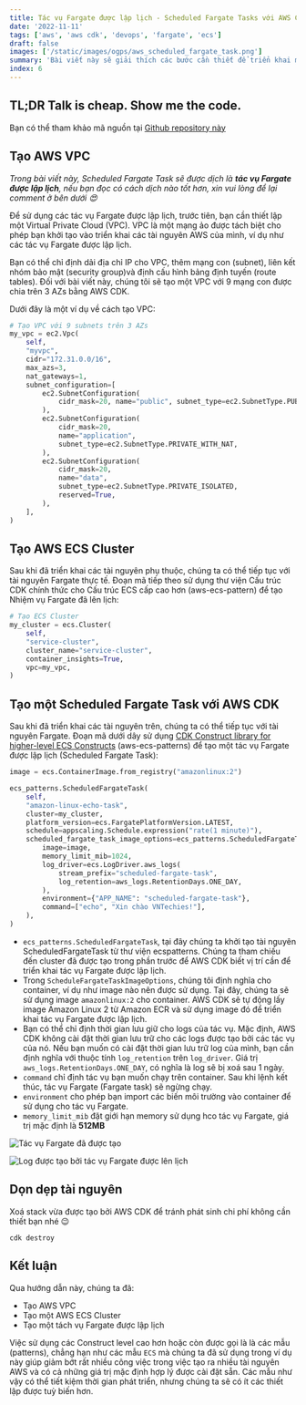 ```yaml
---
title: Tác vụ Fargate được lập lịch - Scheduled Fargate Tasks với AWS CDK
date: '2022-11-11'
tags: ['aws', 'aws cdk', 'devops', 'fargate', 'ecs']
draft: false
images: ['/static/images/ogps/aws_scheduled_fargate_task.png']
summary: 'Bài viết này sẽ giải thích các bước cần thiết để triển khai một tác vụ Fargate được lập lịch (Scheduled Fargate Tasks) bằng AWS CDK'
index: 6
---
```


## TL;DR Talk is cheap. Show me the code.

Bạn có thể tham khảo mã nguồn tại [Github repository này](https://github.com/vntechies/011-aws-cdk-scheduled-fargate-task)

<TOCInline toc={props.toc} asDisclosure />

## Tạo AWS VPC

_Trong bài viết này, Scheduled Fargate Task sẽ được dịch là **tác vụ Fargate được lập lịch**, nếu bạn đọc có cách dịch nào tốt hơn, xin vui lòng để lại comment ở bên dưới 😍_

Để sử dụng các tác vụ Fargate được lập lịch, trước tiên, bạn cần thiết lập một Virtual Private Cloud (VPC). VPC là một mạng ảo được tách biệt cho phép bạn khởi tạo vào triển khai các tài nguyên AWS của mình, ví dụ như các tác vụ Fargate được lập lịch.

Bạn có thể chỉ định dải địa chỉ IP cho VPC, thêm mạng con (subnet), liên kết nhóm bảo mật (security group)và định cấu hình bảng định tuyến (route tables). Đối với bài viết này, chúng tôi sẽ tạo một VPC với 9 mạng con được chia trên 3 AZs bằng AWS CDK.

Dưới đây là một ví dụ về cách tạo VPC:

```python:aws_cdk_scheduled_fargate_task_stack.py
# Tạo VPC với 9 subnets trên 3 AZs
my_vpc = ec2.Vpc(
    self,
    "myvpc",
    cidr="172.31.0.0/16",
    max_azs=3,
    nat_gateways=1,
    subnet_configuration=[
        ec2.SubnetConfiguration(
            cidr_mask=20, name="public", subnet_type=ec2.SubnetType.PUBLIC
        ),
        ec2.SubnetConfiguration(
            cidr_mask=20,
            name="application",
            subnet_type=ec2.SubnetType.PRIVATE_WITH_NAT,
        ),
        ec2.SubnetConfiguration(
            cidr_mask=20,
            name="data",
            subnet_type=ec2.SubnetType.PRIVATE_ISOLATED,
            reserved=True,
        ),
    ],
)
```

## Tạo AWS ECS Cluster

Sau khi đã triển khai các tài nguyên phụ thuộc, chúng ta có thể tiếp tục với tài nguyên Fargate thực tế. Đoạn mã tiếp theo sử dụng thư viện Cấu trúc CDK chính thức cho Cấu trúc ECS cấp cao hơn (aws-ecs-pattern) để tạo Nhiệm vụ Fargate đã lên lịch:

```python:aws_cdk_scheduled_fargate_task_stack.py
# Tạo ECS Cluster
my_cluster = ecs.Cluster(
    self,
    "service-cluster",
    cluster_name="service-cluster",
    container_insights=True,
    vpc=my_vpc,
)
```

## Tạo một Scheduled Fargate Task với AWS CDK

Sau khi đã triển khai các tài nguyên trên, chúng ta có thể tiếp tục với tài nguyên Fargate. Đoạn mã dưới dây sử dụng [CDK Construct library for higher-level ECS Constructs](https://docs.aws.amazon.com/cdk/api/v1/docs/aws-ecs-patterns-readme.html) (aws-ecs-patterns) để tạo một tác vụ Fargate được lập lịch (Scheduled Fargate Task):

```python:aws_cdk_scheduled_fargate_task_stack.py
image = ecs.ContainerImage.from_registry("amazonlinux:2")

ecs_patterns.ScheduledFargateTask(
    self,
    "amazon-linux-echo-task",
    cluster=my_cluster,
    platform_version=ecs.FargatePlatformVersion.LATEST,
    schedule=appscaling.Schedule.expression("rate(1 minute)"),
    scheduled_fargate_task_image_options=ecs_patterns.ScheduledFargateTaskImageOptions(
        image=image,
        memory_limit_mib=1024,
        log_driver=ecs.LogDriver.aws_logs(
            stream_prefix="scheduled-fargate-task",
            log_retention=aws_logs.RetentionDays.ONE_DAY,
        ),
        environment={"APP_NAME": "scheduled-fargate-task"},
        command=["echo", "Xin chào VNTechies!"],
    ),
)
```

- `ecs_patterns.ScheduledFargateTask`, tại đây chúng ta khởi tạo tài nguyên ScheduledFargateTask từ thư viện ecspatterns. Chúng ta tham chiếu đến cluster đã được tạo trong phần trước để AWS CDK biết vị trí cần để triển khai tác vụ Fargate được lập lịch.
- Trong `ScheduleFargateTaskImageOptions`, chúng tôi định nghĩa cho container, ví dụ như image nào nên được sử dụng. Tại đây, chúng ta sẽ sử dụng image `amazonlinux:2` cho container. AWS CDK sẽ tự động lấy image Amazon Linux 2 từ Amazon ECR và sử dụng image đó để triển khai tác vụ Fargate được lập lịch.
- Bạn có thể chỉ định thời gian lưu giữ cho logs của tác vụ. Mặc định, AWS CDK không cài đặt thời gian lưu trữ cho các logs được tạo bởi các tác vụ của nó. Nếu bạn muốn có cài đặt thời gian lưu trữ log của mình, bạn cần định nghĩa với thuộc tính `log_retention` trên `log_driver`. Giá trị `aws_logs.RetentionDays.ONE_DAY`, có nghĩa là log sẽ bị xoá sau 1 ngày.
- `command` chỉ định tác vụ bạn muốn chạy trên container. Sau khi lệnh kết thúc, tác vụ Fargate (Fargate task) sẽ ngừng chạy.
- `environment` cho phép bạn import các biến môi trường vào container để sử dụng cho tác vụ Fargate.
- `memory_limit_mib` đặt giới hạn memory sử dụng hco tác vụ Fargate, giá trị mặc định là **512MB**

![Tác vụ Fargate đã được tạo](/static/images/assets/aws_cdk_fargate_ecs.png)

![Log được tạo bởi tác vụ Fargate được lên lịch](/static/images/assets/aws_cdk_fargate_cloudwatch.png)

## Dọn dẹp tài nguyên

Xoá stack vừa được tạo bởi AWS CDK để tránh phát sinh chi phí không cần thiết bạn nhé 😉

```shell
cdk destroy
```

## Kết luận

Qua hướng dẫn này, chúng ta đã:

- Tạo AWS VPC
- Tạo một AWS ECS Cluster
- Tạo một tách vụ Fargate được lập lịch

Việc sử dụng các Construct level cao hơn hoặc còn được gọi là là các mẫu (patterns), chẳng hạn như các mẫu `ECS` mà chúng ta đã sử dụng trong ví dụ này giúp giảm bớt rất nhiều công việc trong việc tạo ra nhiều tài nguyên AWS và có cả những giá trị mặc định hợp lý được cài đặt sẵn. Các mẫu như vậy có thể tiết kiệm thời gian phát triển, nhưng chúng ta sẽ có ít các thiết lập được tuỳ biến hơn.
